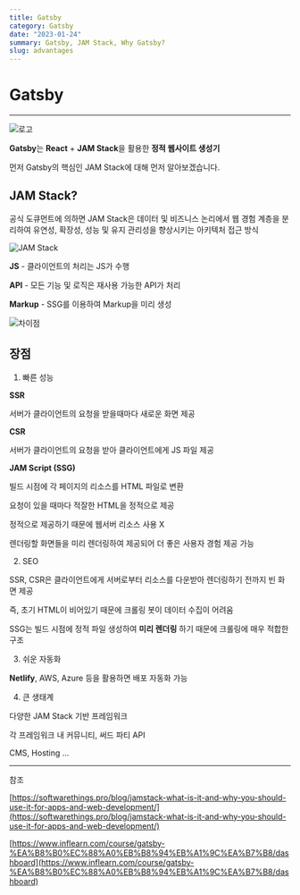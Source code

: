 ```yaml
---
title: Gatsby
category: Gatsby
date: "2023-01-24"
summary: Gatsby, JAM Stack, Why Gatsby?
slug: advantages
---
```



# Gatsby

---

<img className="logo" src={Logo} alt="로고" />

**Gatsby**는 **React** + **JAM Stack**을 활용한 **정적 웹사이트 생성기**

먼저 Gatsby의 핵심인 JAM Stack에 대해 먼저 알아보겠습니다.

## JAM Stack?

공식 도큐먼트에 의하면 JAM Stack은 데이터 및 비즈니스 논리에서 웹 경험 계층을 분리하여 유연성, 확장성, 성능 및 유지 관리성을 향상시키는 아키텍처 접근 방식

<img className="jam" src={Jam} alt="JAM Stack" />

**JS** - 클라이언트의 처리는 JS가 수행

**API** - 모든 기능 및 로직은 재사용 가능한 API가 처리

**Markup** - SSG를 이용하여 Markup을 미리 생성

<img className="dif" src={Dif} alt="차이점" />

## 장점

1. 빠른 성능

**SSR**

서버가 클라이언트의 요청을 받을때마다 새로운 화면 제공

**CSR**

서버가 클라이언트의 요청을 받아 클라이언트에게 JS 파일 제공

**JAM Script (SSG)**

빌드 시점에 각 페이지의 리소스를 HTML 파일로 변환

요청이 있을 때마다 적잘한 HTML을 정적으로 제공

정적으로 제공하기 때문에 웹서버 리소스 사용 X

렌더링할 화면들을 미리 렌더링하여 제공되어 더 좋은 사용자 경험 제공 가능

2. SEO

SSR, CSR은 클라이언트에게 서버로부터 리소스를 다운받아 렌더링하기 전까지 빈 화면 제공

즉, 초기 HTML이 비어있기 때문에 크롤링 봇이 데이터 수집이 어려움

SSG는 빌드 시점에 정적 파일 생성하여 **미리 렌더링** 하기 때문에 크롤링에 매우 적합한 구조

3. 쉬운 자동화

**Netlify**, AWS, Azure 등을 활용하면 배포 자동화 가능

4. 큰 생태계

다양한 JAM Stack 기반 프레임워크

각 프레임워크 내 커뮤니티, 써드 파티 API

CMS, Hosting ...

---

참조

[https://softwarethings.pro/blog/jamstack-what-is-it-and-why-you-should-use-it-for-apps-and-web-development/](https://softwarethings.pro/blog/jamstack-what-is-it-and-why-you-should-use-it-for-apps-and-web-development/)

[https://www.inflearn.com/course/gatsby-%EA%B8%B0%EC%88%A0%EB%B8%94%EB%A1%9C%EA%B7%B8/dashboard](https://www.inflearn.com/course/gatsby-%EA%B8%B0%EC%88%A0%EB%B8%94%EB%A1%9C%EA%B7%B8/dashboard)
